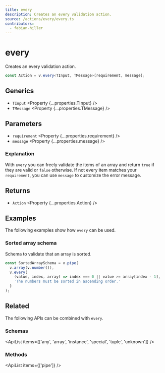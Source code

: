 ```yaml
---
title: every
description: Creates an every validation action.
source: /actions/every/every.ts
contributors:
  - fabian-hiller
---
```



# every

Creates an every validation action.

```ts
const Action = v.every<TInput, TMessage>(requirement, message);
```

## Generics

- `TInput` <Property {...properties.TInput} />
- `TMessage` <Property {...properties.TMessage} />

## Parameters

- `requirement` <Property {...properties.requirement} />
- `message` <Property {...properties.message} />

### Explanation

With `every` you can freely validate the items of an array and return `true` if they are valid or `false` otherwise. If not every item matches your `requirement`, you can use `message` to customize the error message.

## Returns

- `Action` <Property {...properties.Action} />

## Examples

The following examples show how `every` can be used.

### Sorted array schema

Schema to validate that an array is sorted.

```ts
const SortedArraySchema = v.pipe(
  v.array(v.number()),
  v.every(
    (value, index, array) => index === 0 || value >= array[index - 1],
    'The numbers must be sorted in ascending order.'
  )
);
```

## Related

The following APIs can be combined with `every`.

### Schemas

<ApiList items={['any', 'array', 'instance', 'special', 'tuple', 'unknown']} />

### Methods

<ApiList items={['pipe']} />
